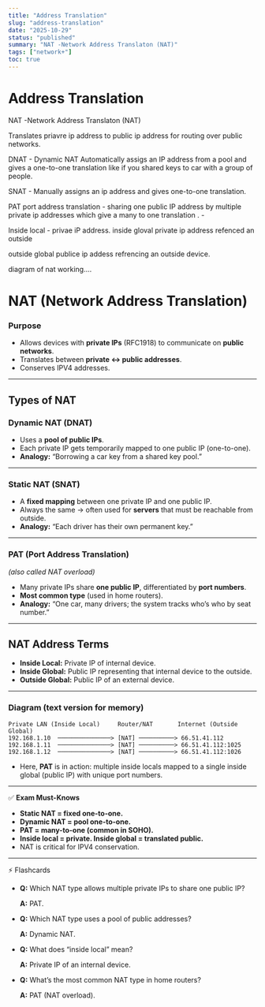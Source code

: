 ```yaml
---
title: "Address Translation"
slug: "address-translation"
date: "2025-10-29"
status: "published"
summary: "NAT -Network Address Translaton (NAT)"
tags: ["network+"]
toc: true
---
```


# Address Translation

NAT -Network Address Translaton (NAT) 

Translates priavre ip address to public ip address for routing over public networks. 

DNAT - Dynamic NAT Automatically assigs an IP address from a pool and gives a one-to-one translation like if you shared keys to car with a group of people. 

SNAT - Manually assigns an ip address and gives one-to-one translation. 

PAT port address translation - sharing one public IP address by multiple private ip addresses which give a many to one translation . - 

Inside local - privae iP address. inside gloval private ip address refenced an outside 

outside global publice ip addess refrencing an outside device. 

diagram of nat working…. 

# NAT (Network Address Translation)

### **Purpose**

- Allows devices with **private IPs** (RFC1918) to communicate on **public networks**.
- Translates between **private ↔ public addresses**.
- Conserves IPV4 addresses.

---

## **Types of NAT**

### **Dynamic NAT (DNAT)**

- Uses a **pool of public IPs**.
- Each private IP gets temporarily mapped to one public IP (one-to-one).
- **Analogy:** “Borrowing a car key from a shared key pool.”

---

### **Static NAT (SNAT)**

- A **fixed mapping** between one private IP and one public IP.
- Always the same → often used for **servers** that must be reachable from outside.
- **Analogy:** “Each driver has their own permanent key.”

---

### **PAT (Port Address Translation)**

*(also called NAT overload)*

- Many private IPs share **one public IP**, differentiated by **port numbers**.
- **Most common type** (used in home routers).
- **Analogy:** “One car, many drivers; the system tracks who’s who by seat number.”

---

## **NAT Address Terms**

- **Inside Local:** Private IP of internal device.
- **Inside Global:** Public IP representing that internal device to the outside.
- **Outside Global:** Public IP of an external device.

---

### **Diagram (text version for memory)**

```
Private LAN (Inside Local)     Router/NAT       Internet (Outside Global)
192.168.1.10  ───────────────> [NAT] ──────────> 66.51.41.112
192.168.1.11  ───────────────> [NAT] ──────────> 66.51.41.112:1025
192.168.1.12  ───────────────> [NAT] ──────────> 66.51.41.112:1026

```

- Here, **PAT** is in action: multiple inside locals mapped to a single inside global (public IP) with unique port numbers.

---

✅ **Exam Must-Knows**

- **Static NAT = fixed one-to-one.**
- **Dynamic NAT = pool one-to-one.**
- **PAT = many-to-one (common in SOHO).**
- **Inside local = private. Inside global = translated public.**
- NAT is critical for IPV4 conservation.

---

⚡ Flashcards

- **Q:** Which NAT type allows multiple private IPs to share one public IP?
    
    **A:** PAT.
    
- **Q:** Which NAT type uses a pool of public addresses?
    
    **A:** Dynamic NAT.
    
- **Q:** What does “inside local” mean?
    
    **A:** Private IP of an internal device.
    
- **Q:** What’s the most common NAT type in home routers?
    
    **A:** PAT (NAT overload).